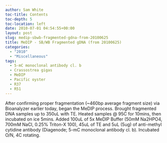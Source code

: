 ```yaml
---
author: Sam White
toc-title: Contents
toc-depth: 5
toc-location: left
date: 2010-07-01 04:54:55+00:00
layout: post
slug: medip-sbwb-fragmented-gdna-from-20100625
title: MeDIP - SB/WB Fragmented gDNA (from 20100625)
categories:
  - "2010"
  - "Miscellaneous"
tags:
  - 5-mC monoclonal antibody cl. b
  - Crassostrea gigas
  - MeDIP
  - Pacific oyster
  - R37
  - R51
---
```


After confirming proper fragmentation (~460bp average fragment size) via Bioanalyzer earlier today, began the MeDIP process. Brought fragmented DNA samples up to 350uL with TE. Heated samples @ 95C for 10mins, then incubated on ice 5mins. Added 100uL of 5x MeDIP Buffer (50mM Na2HPO4, 700mM NaCl, 0.25% Triton-X 100), 45uL of TE and 5uL (5ug) of anti-methyl cytidine antibody (Diagenode; 5-mC monoclonal antibody cl. b). Incubated O/N, 4C rotating.
